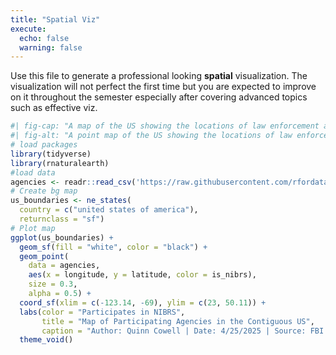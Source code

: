 ```yaml
---
title: "Spatial Viz"
execute: 
  echo: false
  warning: false
---
```


Use this file to generate a professional looking **spatial** visualization.  The visualization will not perfect the first time but you are expected to improve on it throughout the semester especially after covering advanced topics such as effective viz.

```r
#| fig-cap: "A map of the US showing the locations of law enforcement agencies and whether they participate in NIBRS"
#| fig-alt: "A point map of the US showing the locations of law enforcement agencies and whether they participate in NIBRS. Some states, like New York, Pennsylvania, and Florida, have particularly high concetrations of non-participating agencies."
# load packages
library(tidyverse)
library(rnaturalearth)
#load data
agencies <- readr::read_csv('https://raw.githubusercontent.com/rfordatascience/tidytuesday/main/data/2025/2025-02-18/agencies.csv')
# Create bg map
us_boundaries <- ne_states(
  country = c("united states of america"),
  returnclass = "sf")
# Plot map
ggplot(us_boundaries) +
  geom_sf(fill = "white", color = "black") +
  geom_point(
    data = agencies,
    aes(x = longitude, y = latitude, color = is_nibrs),
    size = 0.3,
    alpha = 0.5) +
  coord_sf(xlim = c(-123.14, -69), ylim = c(23, 50.11)) +
  labs(color = "Participates in NIBRS",
       title = "Map of Participating Agencies in the Contiguous US",
       caption = "Author: Quinn Cowell | Date: 4/25/2025 | Source: FBI Crime Data API, 2025") +
  theme_void()
```

